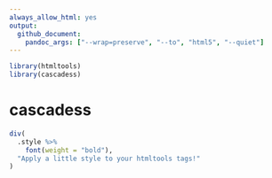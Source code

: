 ```yaml
---
always_allow_html: yes
output:
  github_document:
    pandoc_args: ["--wrap=preserve", "--to", "html5", "--quiet"]
---
```


```r
library(htmltools)
library(cascadess)
```

# cascadess

```r
div(
  .style %>%
    font(weight = "bold"),
  "Apply a little style to your htmltools tags!"
)
```
